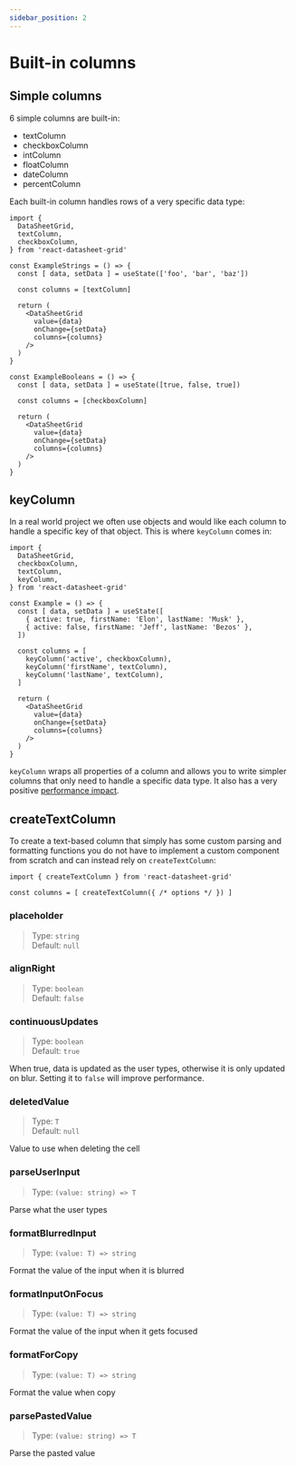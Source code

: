 ```yaml
---
sidebar_position: 2
---
```


# Built-in columns

## Simple columns

6 simple columns are built-in:
- textColumn
- checkboxColumn
- intColumn
- floatColumn
- dateColumn
- percentColumn

<BuiltInColumns />

Each built-in column handles rows of a very specific data type:

```tsx
import {
  DataSheetGrid,
  textColumn,
  checkboxColumn,
} from 'react-datasheet-grid'

const ExampleStrings = () => {
  const [ data, setData ] = useState(['foo', 'bar', 'baz'])

  const columns = [textColumn]

  return (
    <DataSheetGrid
      value={data}
      onChange={setData}
      columns={columns}
    />
  )
}

const ExampleBooleans = () => {
  const [ data, setData ] = useState([true, false, true])

  const columns = [checkboxColumn]

  return (
    <DataSheetGrid
      value={data}
      onChange={setData}
      columns={columns}
    />
  )
}
```
## keyColumn
In a real world project we often use objects and would like each column to handle
a specific key of that object. This is where `keyColumn` comes in:

```tsx
import {
  DataSheetGrid,
  checkboxColumn,
  textColumn,
  keyColumn,
} from 'react-datasheet-grid'

const Example = () => {
  const [ data, setData ] = useState([
    { active: true, firstName: 'Elon', lastName: 'Musk' },
    { active: false, firstName: 'Jeff', lastName: 'Bezos' },
  ])

  const columns = [
    keyColumn('active', checkboxColumn),
    keyColumn('firstName', textColumn),
    keyColumn('lastName', textColumn),
  ]

  return (
    <DataSheetGrid
      value={data}
      onChange={setData}
      columns={columns}
    />
  )
}
```

`keyColumn` wraps all properties of a column and allows you to write simpler columns that only need to handle a
specific data type. It also has a very positive [performance impact](../performance/cell-components#use-keycolumn).

## createTextColumn
To create a text-based column that simply has some custom parsing and formatting functions you do not have
to implement a custom component from scratch and can instead rely on `createTextColumn`:

```tsx
import { createTextColumn } from 'react-datasheet-grid'

const columns = [ createTextColumn({ /* options */ }) ]
```

### placeholder
> Type: `string`<br />
> Default: `null`

### alignRight
> Type: `boolean`<br />
> Default: `false`

### continuousUpdates
> Type: `boolean`<br />
> Default: `true`

When true, data is updated as the user types, otherwise it is only updated on blur.
Setting it to `false` will improve performance.

### deletedValue
> Type: `T`<br />
> Default: `null`

Value to use when deleting the cell

### parseUserInput
> Type: `(value: string) => T`

Parse what the user types

### formatBlurredInput
> Type: `(value: T) => string`

Format the value of the input when it is blurred

### formatInputOnFocus
> Type: `(value: T) => string`

Format the value of the input when it gets focused

### formatForCopy
> Type: `(value: T) => string`

Format the value when copy

### parsePastedValue
> Type: `(value: string) => T`

Parse the pasted value

